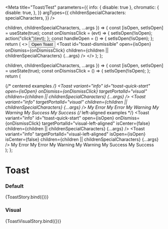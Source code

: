 

<Meta
  title="Toast/Test"
  parameters={{
    info: { disable: true },
    chromatic: {
      disable: true,
    },
  }}
  argTypes={{
    childrenSpecialCharacters: specialCharacters,
  }}
/>

  children,
  childrenSpecialCharacters,
  ...args
}) => {
  const [isOpen, setIsOpen] = useState(true);
  const onDismissClick = (evt) => {
    setIsOpen(!isOpen);
    action("click")(evt);
  };
  const handleOpen = () => {
    setIsOpen(!isOpen);
  };
  return (
    <>
      <Button onClick={handleOpen}>Open Toast</Button>
      <Toast
        id="toast-dismissible"
        open={isOpen}
        onDismiss={onDismissClick}
        children={children || childrenSpecialCharacters}
        {...args}
      />
    </>
  );
};

  children,
  childrenSpecialCharacters,
  ...args
}) => {
  const [isOpen, setIsOpen] = useState(true);
  const onDismissClick = () => {
    setIsOpen(!isOpen);
  };
  return (
    <div>
      {/* centered examples */}
      <Toast
        variant="info"
        id="toast-quick-start"
        open={isOpen}
        onDismiss={onDismissClick}
        targetPortalId="visual"
        children={children || childrenSpecialCharacters}
        {...args}
      />
      <Toast
        variant="info"
        targetPortalId="visual"
        children={children || childrenSpecialCharacters}
        {...args}
      />
      <Toast
        variant="error"
        targetPortalId="visual"
        open={isOpen}
        onDismiss={onDismissClick}
      >
        My Error
      </Toast>
      <Toast variant="error" targetPortalId="visual" open={isOpen}>
        My Error
      </Toast>
      <Toast
        variant="warning"
        targetPortalId="visual"
        open={isOpen}
        onDismiss={onDismissClick}
      >
        My Warning
      </Toast>
      <Toast variant="warning" targetPortalId="visual" open={isOpen}>
        My Warning
      </Toast>
      <Toast
        variant="success"
        targetPortalId="visual"
        open={isOpen}
        onDismiss={onDismissClick}
      >
        My Success
      </Toast>
      <Toast variant="success" targetPortalId="visual" open={isOpen}>
        My Success
      </Toast>
      {/* left-aligned examples */}
      <Toast
        variant="info"
        id="toast-quick-start"
        open={isOpen}
        onDismiss={onDismissClick}
        targetPortalId="visual-left-aligned"
        isCenter={false}
        children={children || childrenSpecialCharacters}
        {...args}
      />
      <Toast
        variant="info"
        targetPortalId="visual-left-aligned"
        isOpen={isOpen}
        isCenter={false}
        children={children || childrenSpecialCharacters}
        {...args}
      />
      <Toast
        variant="error"
        targetPortalId="visual-left-aligned"
        isCenter={false}
        open={isOpen}
        onDismiss={onDismissClick}
      >
        My Error
      </Toast>
      <Toast
        variant="error"
        targetPortalId="visual-left-aligned"
        isCenter={false}
        open={isOpen}
      >
        My Error
      </Toast>
      <Toast
        variant="warning"
        targetPortalId="visual-left-aligned"
        isCenter={false}
        open={isOpen}
        onDismiss={onDismissClick}
      >
        My Warning
      </Toast>
      <Toast
        variant="warning"
        targetPortalId="visual-left-aligned"
        isCenter={false}
        open={isOpen}
      >
        My Warning
      </Toast>
      <Toast
        variant="success"
        targetPortalId="visual-left-aligned"
        isCenter={false}
        open={isOpen}
        onDismiss={onDismissClick}
      >
        My Success
      </Toast>
      <Toast
        variant="success"
        targetPortalId="visual-left-aligned"
        isCenter={false}
        open={isOpen}
      >
        My Success
      </Toast>
    </div>
  );
};

# Toast

### Default

<Canvas>
  <Story
    name="default"
    args={{
      children: "My text",
      childrenSpecialCharacters: undefined,
      timeout: 0,
      variant: "warning",
      isCenter: true,
    }}
    argTypes={{
      variant: {
        options: TOAST_COLORS,
        control: {
          type: "select",
        },
      },
    }}
  >
    {ToastStory.bind({})}
  </Story>
</Canvas>

### Visual

<Canvas>
  <Story
    name="visual"
    args={{
      children: "My text",
      childrenSpecialCharacters: undefined,
    }}
    parameters={{
      chromatic: {
        disable: false,
      },
    }}
  >
    {ToastVisualStory.bind({})}
  </Story>
</Canvas>
